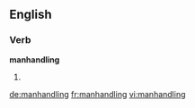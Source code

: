 ==English==

===Verb===
'''manhandling'''

# {{present participle of|manhandle}}

[[de:manhandling]]
[[fr:manhandling]]
[[vi:manhandling]]